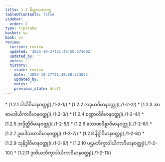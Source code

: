 ```yaml
---
title: 1.2 စိတ္တလတာဝဂ္ဂ
tableOfContents: false
sidebar:
  order: 2
type: tipitaka
basket: su
book: vv
review:
  current: review
  updated: '2025-10-27T21:48:50.573692'
  updated_by: ''
  notes: ''
  history:
  - state: review
    date: '2025-10-27T21:48:50.573692'
    updated_by: ''
    notes: ''
    previous_state: draft
---
```



<ReviewStatus review={frontmatter.review} showDetails={true} />

<HypothesisAnnotation frontmatter={frontmatter} />

<DynamicBreadcrumb />



<TableOfContents book="vv" section="1.2">
* [1.2.1 ဒါသိဝိမာနဝတ္ထု](./1-2-1/)
* [1.2.2 လခုမာဝိမာနဝတ္ထု](./1-2-2/)
* [1.2.3 အာစာမဒါယိကာဝိမာနဝတ္ထု](./1-2-3/)
* [1.2.4 စဏ္ဍာလိဝိမာနဝတ္ထု](./1-2-4/)
* [1.2.5 ဘဒ္ဒိတ္ထိဝိမာနဝတ္ထု](./1-2-5/)
* [1.2.6 သောဏဒိန္နာဝိမာနဝတ္ထု](./1-2-6/)
* [1.2.7 ဥပေါသထာဝိမာနဝတ္ထု](./1-2-7/)
* [1.2.8 နိဒ္ဒါဝိမာနဝတ္ထု](./1-2-8/)
* [1.2.9 သုနိဒ္ဒါဝိမာနဝတ္ထု](./1-2-9/)
* [1.2.10 ပဌမဘိက္ခာဒါယိကာဝိမာနဝတ္ထု](./1-2-10/)
* [1.2.11 ဒုတိယဘိက္ခာဒါယိကာဝိမာနဝတ္ထု](./1-2-11/)
</TableOfContents>